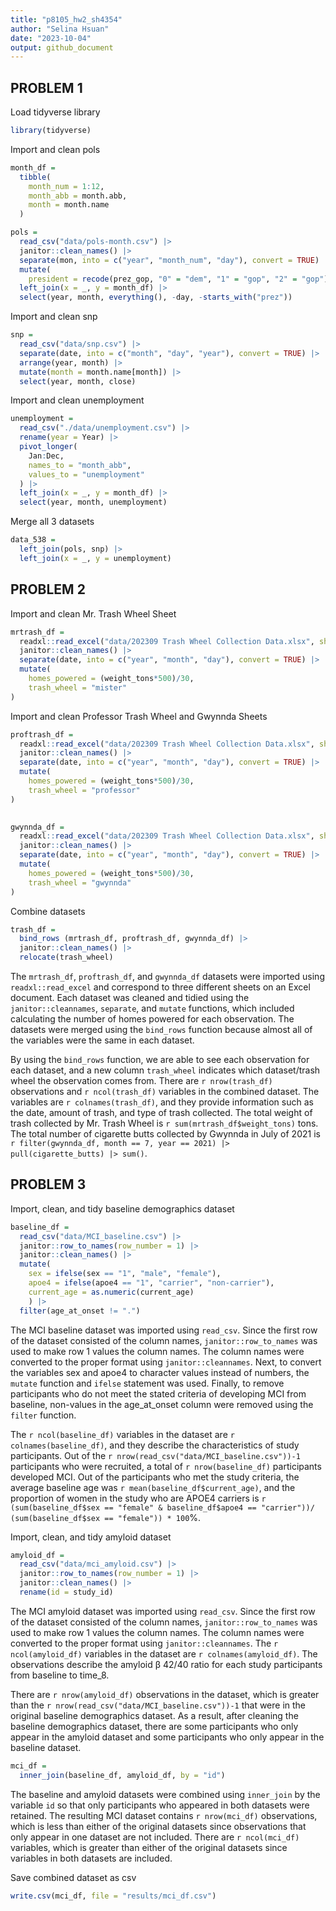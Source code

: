 ```yaml
---
title: "p8105_hw2_sh4354"
author: "Selina Hsuan"
date: "2023-10-04"
output: github_document
---
```



## PROBLEM 1

Load tidyverse library
```r
library(tidyverse)
```


Import and clean pols
```r
month_df = 
  tibble(
    month_num = 1:12,
    month_abb = month.abb,
    month = month.name
  )

pols = 
  read_csv("data/pols-month.csv") |> 
  janitor::clean_names() |> 
  separate(mon, into = c("year", "month_num", "day"), convert = TRUE) |>
  mutate(
    president = recode(prez_gop, "0" = "dem", "1" = "gop", "2" = "gop")) |>
  left_join(x = _, y = month_df) |> 
  select(year, month, everything(), -day, -starts_with("prez")) 
```


Import and clean snp
```r
snp = 
  read_csv("data/snp.csv") |>
  separate(date, into = c("month", "day", "year"), convert = TRUE) |>
  arrange(year, month) |>
  mutate(month = month.name[month]) |>
  select(year, month, close) 
```


Import and clean unemployment
```r
unemployment = 
  read_csv("./data/unemployment.csv") |>
  rename(year = Year) |>
  pivot_longer(
    Jan:Dec, 
    names_to = "month_abb",
    values_to = "unemployment"
  ) |> 
  left_join(x = _, y = month_df) |> 
  select(year, month, unemployment)
```


Merge all 3 datasets
```r
data_538 = 
  left_join(pols, snp) |>
  left_join(x = _, y = unemployment)
```



## PROBLEM 2

Import and clean Mr. Trash Wheel Sheet
```r
mrtrash_df =
  readxl::read_excel("data/202309 Trash Wheel Collection Data.xlsx", sheet = "Mr. Trash Wheel", range = "A2:N549") |> 
  janitor::clean_names() |>
  separate(date, into = c("year", "month", "day"), convert = TRUE) |>
  mutate(
    homes_powered = (weight_tons*500)/30,
    trash_wheel = "mister"
)
```



Import and clean Professor Trash Wheel and Gwynnda Sheets
```r
proftrash_df =
  readxl::read_excel("data/202309 Trash Wheel Collection Data.xlsx", sheet = "Professor Trash Wheel", range = "A2:M96") |> 
  janitor::clean_names() |> 
  separate(date, into = c("year", "month", "day"), convert = TRUE) |>
  mutate(
    homes_powered = (weight_tons*500)/30,
    trash_wheel = "professor"
)
  

gwynnda_df =
  readxl::read_excel("data/202309 Trash Wheel Collection Data.xlsx", sheet = "Gwynnda Trash Wheel", range = "A2:K108") |> 
  janitor::clean_names() |> 
  separate(date, into = c("year", "month", "day"), convert = TRUE) |>
  mutate(
    homes_powered = (weight_tons*500)/30,
    trash_wheel = "gwynnda"
)
```

Combine datasets

```r
trash_df = 
  bind_rows (mrtrash_df, proftrash_df, gwynnda_df) |> 
  janitor::clean_names() |> 
  relocate(trash_wheel)
```


The `mrtrash_df`, `proftrash_df`, and `gwynnda_df` datasets were imported using `readxl::read_excel` and correspond to three different sheets on an Excel document. Each dataset was cleaned and tidied using the `janitor::cleannames`, `separate`, and `mutate` functions, which included calculating the number of homes powered for each observation. The datasets were merged using the `bind_rows` function because almost all of the variables were the same in each dataset. 

By using the `bind_rows` function, we are able to see each observation for each dataset, and a new column `trash_wheel` indicates which dataset/trash wheel the observation comes from. There are `r nrow(trash_df)` observations and `r ncol(trash_df)` variables in the combined dataset. The variables are `r colnames(trash_df)`, and they provide information such as the date, amount of trash, and type of trash collected. The total weight of trash collected by Mr. Trash Wheel is `r sum(mrtrash_df$weight_tons)` tons. The total number of cigarette butts collected by Gwynnda in July of 2021 is `r filter(gwynnda_df, month == 7, year == 2021) |> pull(cigarette_butts) |> sum()`. 


## PROBLEM 3

Import, clean, and tidy baseline demographics dataset
```r
baseline_df =
  read_csv("data/MCI_baseline.csv") |> 
  janitor::row_to_names(row_number = 1) |> 
  janitor::clean_names() |> 
  mutate(
    sex = ifelse(sex == "1", "male", "female"),
    apoe4 = ifelse(apoe4 == "1", "carrier", "non-carrier"),
    current_age = as.numeric(current_age)
    ) |> 
  filter(age_at_onset != ".") 
```


The MCI baseline dataset was imported using `read_csv`. Since the first row of the dataset consisted of the column names, `janitor::row_to_names` was used to make row 1 values the column names. The column names were converted to the proper format using `janitor::cleannames`. Next, to convert the variables sex and apoe4 to character values instead of numbers, the `mutate` function and `ifelse` statement was used. Finally, to remove participants who do not meet the stated criteria of developing MCI from baseline, non-values in the age_at_onset column were removed using the `filter` function. 

The `r ncol(baseline_df)` variables in the dataset are `r colnames(baseline_df)`, and they describe the characteristics of study participants. Out of the `r nrow(read_csv("data/MCI_baseline.csv"))-1` participants who were recruited, a total of `r nrow(baseline_df)` participants developed MCI. Out of the participants who met the study criteria, the average baseline age was `r mean(baseline_df$current_age)`, and the proportion of women in the study who are APOE4 carriers is `r (sum(baseline_df$sex == "female" & baseline_df$apoe4 == "carrier"))/ (sum(baseline_df$sex == "female")) * 100`%.



Import, clean, and tidy amyloid dataset
```r
amyloid_df =
  read_csv("data/mci_amyloid.csv") |> 
  janitor::row_to_names(row_number = 1) |> 
  janitor::clean_names() |> 
  rename(id = study_id) 
```

The MCI amyloid dataset was imported using `read_csv`. Since the first row of the dataset consisted of the column names, `janitor::row_to_names` was used to make row 1 values the column names. The column names were converted to the proper format using `janitor::cleannames`. The `r ncol(amyloid_df)` variables in the dataset are `r colnames(amyloid_df)`. The observations describe the amyloid β 42/40 ratio for each study participants from baseline to time_8. 

There are `r nrow(amyloid_df)` observations in the dataset, which is greater than the `r nrow(read_csv("data/MCI_baseline.csv"))-1` that were in the original baseline demographics dataset. As a result, after cleaning the baseline demographics dataset, there are some participants who only appear in the amyloid dataset and some participants who only appear in the baseline dataset. 

```r
mci_df = 
  inner_join(baseline_df, amyloid_df, by = "id")
```

The baseline and amyloid datasets were combined using `inner_join` by the variable `id` so that only participants who appeared in both datasets were retained. The resulting MCI dataset contains `r nrow(mci_df)` observations, which is less than either of the original datasets since observations that only appear in one dataset are not included. There are `r ncol(mci_df)` variables, which is greater than either of the original datasets since variables in both datasets are included. 


Save combined dataset as csv
```r
write.csv(mci_df, file = "results/mci_df.csv")
```

